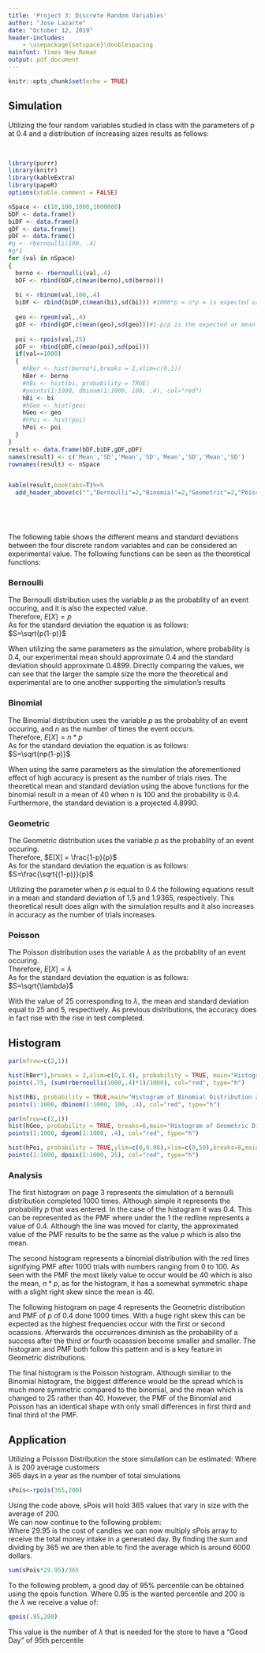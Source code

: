 ---
title: 'Project 3: Discrete Random Variables'
author: "Jose Lazarte"
date: "October 12, 2019"
header-includes:
    - \usepackage{setspace}\doublespacing
mainfont: Times New Roman
output: pdf_document
---

```{r setup, include=FALSE}
knitr::opts_chunk$set(echo = TRUE)
```

## Simulation
Utilizing the four random variables studied in class with the parameters of p at 0.4 and a distribution of increasing sizes results as follows:  
  
\  
```{r, echo=FALSE, fig.height=6, message=FALSE, warning=FALSE, results='asis'}
library(purrr)
library(knitr)
library(kableExtra)
library(papeR)
options(xtable.comment = FALSE)

nSpace <- c(10,100,1000,1000000)
bDF <- data.frame()
biDF <- data.frame()
gDF <- data.frame()
pDF <- data.frame()
#g <- rbernoulli(100, .4)
#g*1
for (val in nSpace)
{
  berno <- rbernoulli(val,.4)
  bDF <- rbind(bDF,c(mean(berno),sd(berno)))
  
  bi <- rbinom(val,100,.4)
  biDF <- rbind(biDF,c(mean(bi),sd(bi))) #1000*p = n*p = is expected value or mean 
  
  geo <- rgeom(val,.4)
  gDF <- rbind(gDF,c(mean(geo),sd(geo)))#1-p/p is the expected or mean
  
  poi <- rpois(val,25)
  pDF <- rbind(pDF,c(mean(poi),sd(poi)))
  if(val==1000)
  {
    #hBer <- hist(berno*1,breaks = 2,xlim=c(0,1))
    hBer <- berno
    #hBi <- hist(bi, probability = TRUE)
    #points(1:1000, dbinom(1:1000, 100, .4), col="red")
    hBi <- bi
    #hGeo <- hist(geo)
    hGeo <- geo
    #hPoi <- hist(poi)
    hPoi <- poi
  }
}
result <- data.frame(bDF,biDF,gDF,pDF)
names(result) <- c('Mean','SD','Mean','SD','Mean','SD','Mean','SD')
rownames(result) <- nSpace


kable(result,booktabs=T)%>%
  add_header_above(c("","Bernoulli"=2,"Binomial"=2,"Geometric"=2,"Poisson"=2))




```
\    

The following table shows the different means and standard deviations between the four discrete random variables and can be considered an experimental value. The following functions can be seen as the theoretical functions:

### Bernoulli
The Bernoulli distribution uses the variable $p$ as the probablity of an event occuring, and it is also the expected value.  
Therefore, $E[X] = p$  
As for the standard deviation the equation is as follows:  
$S=\sqrt{p(1-p)}$  

When utilizing the same parameters as the simulation, where probability is 0.4, our experimental mean should approximate 0.4 and the standard deviation should approximate 0.4899. Directly comparing the values, we can see that the larger the sample size the more the theoretical and experimental are to one another supporting the simulation's results

### Binomial
The Binomial distribution uses the variable $p$ as the probablity of an event occuring, and $n$ as the number of times the event occurs.  
Therefore, $E[X] = n*p$  
As for the standard deviation the equation is as follows:  
$S=\sqrt{np(1-p)}$  

When using the same parameters as the simulation the aforementioned effect of high accuracy is present as the number of trials rises. The theoretical mean and standard deviation using the above functions for the binomial result in a mean of 40 when n is 100 and the probability is 0.4. Furthermore, the standard deviation is a projected 4.8990.

### Geometric
The Geometric distribution uses the variable $p$ as the probablity of an event occuring.  
Therefore, $E[X] = \frac{1-p}{p}$  
As for the standard deviation the equation is as follows:  
$S=\frac{\sqrt{(1-p)}}{p}$ 

Utilizing the parameter when $p$ is equal to 0.4 the following equations result in a mean and standard deviation of 1.5 and 1.9365, respectively. This theoretical result does align with the simulation results and it also increases in accuracy as the number of trials increases.

### Poisson
The Poisson distribution uses the variable $\lambda$ as the probablity of an event occuring.  
Therefore, $E[X] = \lambda$  
As for the standard deviation the equation is as follows:  
$S=\sqrt{\lambda}$ 

With the value of 25 corresponding to $\lambda$, the mean and standard deviation equal to 25 and 5, respectively. As previous distributions, the accuracy does in fact rise with the rise in test completed.

## Histogram
```{r echo=FALSE, fig.height=9.5, fig.width=8, message=FALSE, warning=FALSE, paged.print=TRUE}
par(mfrow=c(2,1))

hist(hBer*1,breaks = 2,xlim=c(0,1.4), probability = TRUE, main="Histogram of Bernoulli Distribution and PMF",xlab="Generated Values",ylab = "Density and Probability")
points(.75, (sum(rbernoulli(1000,.4)*1)/1000), col="red", type="h")

hist(hBi, probability = TRUE,main="Histogram of Binomial Distribution and PMF",xlab="Generated Values",ylab = "Density and Probability", ylim = c(0,0.085))
points(1:1000, dbinom(1:1000, 100, .4), col="red", type="h")
```
\newpage
```{r echo=FALSE, fig.height=9.5, fig.width=8, message=FALSE, warning=FALSE, paged.print=TRUE}
par(mfrow=c(2,1))
hist(hGeo, probability = TRUE, breaks=6,main="Histogram of Geometric Distribution and PMF",xlab="Generated Values",ylab = "Density and Probability")
points(1:1000, dgeom(1:1000, .4), col="red", type="h")

hist(hPoi, probability = TRUE,ylim=c(0,0.08),xlim=c(0,50),breaks=8,main="Histogram of Poisson Distribution and PMF",xlab="Generated Values",ylab = "Density and Probability")
points(1:1000, dpois(1:1000, 25), col="red", type="h")
```
\newpage

### Analysis
The first histogram on page 3 represents the simulation of a bernoulli distribution completed 1000 times. Although simple it represents the probability $p$ that was entered. In the case of the histogram it was 0.4. This can be represented as the PMF where under the 1 the redline represents a value of 0.4. Although the line was moved for clarity, the approximated value of the PMF results to be the same as the value $p$ which is also the mean.

The second histogram represents a binomial distribution with the red lines signifying PMF after 1000 trials with numbers ranging from 0 to 100. As seen with the PMF the most likely value to occur would be 40 which is also the mean, $n*p$, as for the histogram, it has a somewhat symmetric shape with a slight right skew since the mean is 40.

The following histogram on page 4 represents the Geometric distribution and PMF of $p$ of 0.4 done 1000 times. With a huge right skew this can be expected as the highest frequencies occur with the first or second ocassions. Afterwards the occurrences diminish as the probability of a success after the third or fourth ocasssion become smaller and smaller. The histogram and PMF both follow this pattern and is a key feature in Geometric distributions.

The final histogram is the Poisson histogram. Although similiar to the Binomial histogram, the biggest difference would be the spread which is much more symmetric compared to the binomial, and the mean which is changed to 25 rather than 40. However, the PMF of the Binomial and Poisson has an identical shape with only small differences in first third and final third of the PMF.
\newpage

## Application
Utilizing a Poisson Distribution the store simulation can be estimated:
Where $\lambda$ is 200 average customers  
365 days in a year as the number of total simulations

```{r echo=TRUE, fig.height=9.5, fig.width=8, message=FALSE, warning=FALSE, paged.print=TRUE}
sPois<-rpois(365,200)
```

Using the code above, sPois will hold 365 values that vary in size with the average of 200.  
We can now continue to the following problem:  
Where 29.95 is the cost of candles we can now multiply sPois array to receive the total money intake in a generated day. By finding the sum and dividing by 365 we are then able to find the average which is around 6000 dollars. 

```{r echo=TRUE, fig.height=9.5, fig.width=8, message=TRUE, warning=FALSE, comment="", paged.print=TRUE}
sum(sPois*29.95)/365
```

To the following problem, a good day of 95% percentile can be obtained using the qpois function. Where 0.95 is the wanted percentile and 200 is the $\lambda$ we receive a value of:  
```{r echo=TRUE, fig.height=9.5, fig.width=8, message=TRUE, warning=FALSE, paged.print=TRUE,comment=""}
qpois(.95,200)
```
This value is the number of $\lambda$ that is needed for the store to have a "Good Day" of 95th percentile